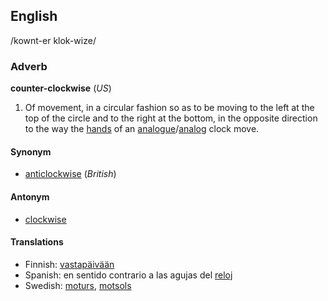<!---


NOTE - When editing this page, please make corresponding edits to the pagefor "anticlockwise".

-->


==English==
/kownt-er klok-wize/

===Adverb===
'''counter-clockwise''' (''US'')
# Of movement, in a circular fashion so as to be moving to the left at the top of the circle and to the right at the bottom, in the opposite direction to the way the [[hand]]s of an [[analogue]]/[[analog]] clock move.

====Synonym====
*[[anticlockwise]] (''British'')

====Antonym====
*[[clockwise]]

====Translations====
*Finnish: [[vastapäivään]]
*Spanish: en sentido contrario a las agujas del [[reloj]]
*Swedish: [[moturs]], [[motsols]]